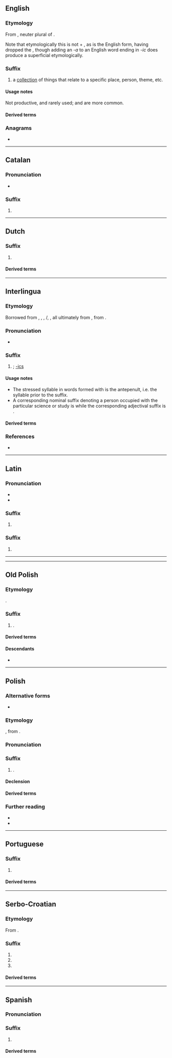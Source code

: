 {{also|ica|ICA|iĉa|icã|iça}}
==English==

===Etymology===
From {{bor|en|la|-ica}}, neuter plural of {{m|la|-icus}}.

Note that etymologically this is not {{m|en|-ic}} + {{m|la|-a||(plural ending)}}, as {{m|en|-ic}} is the English form, having dropped the {{m|la|-um}}, though adding an ''-a'' to an English word ending in ''-ic'' does produce a superficial etymologically.

===Suffix===
{{en-suffix}}

# a [[collection]] of things that relate to a specific place, person, theme, etc.
#: {{syn|en|-ana|-iana|-ia}}

====Usage notes====
Not productive, and rarely used; {{m|en|-ana}} and {{m|en|-ia}} are more common.

====Derived terms====
{{suffixsee|en}}
{{col2|en
|erotica
|Hebraica
}}

===Anagrams===
* {{anagrams|en|a=aci|ACI|C. I. A.|C.I.A.|CAI|CIA|Cai|Cai.|Cài}}

----

==Catalan==

===Pronunciation===
* {{ca-IPA}}

===Suffix===
{{head|ca|suffix}}

# {{feminine singular of|ca|-ic}}

----

==Dutch==

===Suffix===
{{head|nl|suffix}}

# {{female equivalent of|nl|-icus}}

====Derived terms====
{{suffixsee|nl}}

----

==Interlingua==

===Etymology===
Borrowed from {{bor|ia|en|-ics}}, {{bor|ia|fr|-ique}}, {{bor|ia|it|-ica}}, {{bor|ia|pt|-ica}}/{{bor|ia|es|-ica}}, {{bor|ia|ru|-ика}}, all ultimately from {{der|ia|la|-icum}}, from {{m|la|-icus}}.

===Pronunciation===
* {{IPA|ia|/ika/}}

===Suffix===
{{ia-suffix|n}}

# {{ngd|forms nouns from nouns, denoting a science of study}}; [[-ics]]
#: {{suffixusex|ia|electron|t1=electron|electronica|t2=electronics}}
#: {{suffixusex|ia|phonema|t1=phoneme|phonemica|t2=phonemics}}
#: {{suffixusex|ia|gymnasta|t1=gymnast|gymnastica|t2=gymnastics}}

====Usage notes====
* The stressed syllable in words formed with {{l|ia|-ica}} is the antepenult, i.e. the syllable prior to the suffix.
* A corresponding nominal suffix denoting a person occupied with the particular science or study is {{l|ia|-ico}} while the corresponding adjectival suffix is {{l|ia|-ic}}.

====Derived terms====
{{suffixsee|ia}}

===References===
* {{R:ia:Gode1951}}

----

==Latin==

===Pronunciation===
* {{la-IPA|ann=1}}
* {{la-IPA|-icā|ann=1}}

===Suffix===
{{la-suffix-form|-ica}}

# {{inflection of|la|-icus||nom//voc|f|s|;|nom//acc//voc|n|p}}

===Suffix===
{{la-suffix-form|-icā}}

# {{inflection of|la|-icus||abl|f|s}}

----

----

==Old Polish==

===Etymology===
{{inh+|zlw-opl|sla-pro|*-ica}}.

===Suffix===
{{head|zlw-opl|suffix|g=f}}

# {{n-g|Forms feminine nouns}}.

====Derived terms====
{{suffixsee|zlw-opl}}

====Descendants====
* {{desc|pl|-ica}}

----

==Polish==

===Alternative forms===
* {{alt|pl|-yca}}

===Etymology===
{{inh+|pl|zlw-opl|-ica}}, from {{inh|pl|sla-pro|*-ica}}.

===Pronunciation===
{{pl-p|a=LL-Q809 (pol)-Olaf--ica.wav}}

===Suffix===
{{head|pl|suffix|g=f}}

# {{n-g|Forms feminine nouns, especially pejoratives and augmentatives}}.
#: {{suffixusex|pl|lewo|lewica}}

====Declension====
{{pl-decl-noun-f}}

====Derived terms====
{{suffixsee|pl}}

===Further reading===
* {{R:pl:WSJP}}
* {{R:pl:PWN}}

----

==Portuguese==

===Suffix===
{{head|pt|suffix form}}

# {{feminine singular of|pt|-ico}}

====Derived terms====
{{suffixsee|pt}}

----

==Serbo-Croatian==

===Etymology===
From {{inh|sh|sla-pro|*-ica}}.

===Suffix===
{{sh-suffix}}

# {{non-gloss definition|Suffix appended to words to create a feminine noun, commonly used for forming [[diminutives]].}}
# {{non-gloss definition|Suffix appended to words to create a masculine or feminine noun, usually a [[pejorative]].}}
# {{female equivalent of|sh|-ik|POS=suffix}}

====Derived terms====
{{suffixsee|sh}}
{{col2|sh
|-arica
|-čica
}}

----

==Spanish==

===Pronunciation===
{{es-IPA}}

===Suffix===
{{head|es|suffix form}}

# {{feminine singular of|es|-ico}}

====Derived terms====
{{suffixsee|es}}